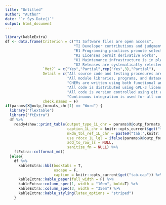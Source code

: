 ```yaml
---
title: "Untitled"
author: "Author"
date: "`r Sys.Date()`"
output: html_document
---
```



```r
library(kableExtra)  
df <- data.frame(Criterion = c("T1 Software files are open access", 
                               "T2 Developer contributions and judgments on appropriate use are easily identified", 
                               "R1 Programming practices promote selective reuse",
                               "R2 Licenses permit derivative works",
                               "U1 Maintenance infrastructure is in place",
                               "U2 Releases are systematically retested and deprecated"),
                 `Met?` = c("Yes","Partial",rep("Yes",3),"Partial"),
                 Detail = c("All source code and testing procedures are available in public GitHub repositories, with each code release persistently available in a Zenodo repository. As the study dataset contains confidential patient records, it was not published. Instead, a synthetic representation of the study dataset is persistently available in a repository in the Harvard Dataverse. Data files to support out of sample application of models are published at the same location.",
                            "All module libraries, programs, and datasets are distributed with citation information. Public GitHub repositories detail author code contributions over project development history. Model catalogues persistently available on the Harvard Dataverse describe the predictive performance of models under multiple usage regimes. Each code library is documented with worked examples of how to apply CHEM modules. However, documentation of individual functions and methods are algorithm generated and need more customisation, including more examples of use. Analysis and reporting programs are self-documenting. Sub-routines for generating reports are documented with README files.",
                            "CHEMs are written using both functional and object-oriented paradigms. Code library documentation websites include hypothetical examples of generalisability (applying study algorithm to estimate mapping models from new data with the same predictor and outcome variables) and transferability (adapting study algorithm to develop mapping models from datasets with different predictor variables and outcomes measured with a different utility instrument)." ,
                            "All code is distributed using GPL-3 licenses. Datasets use an amended version of template terms provided by Harvard Dataverse, allowing reuse of data subject to some ethical restrictions (e.g., use in efforts to reidentify study participants is prohibited).",
                            "All code is version controlled using git and GitHub, with semantic versioning. Each code library has a specified maintainer and guidance for potential code contributors is available on the project website.",
                            "Continuous integration is used for all code libraries, primarily for acceptance testing. Only limited use is made of unit testing. Retired library code is deprecated using tools from the lifecycle R library. Library documentation articles and datasets are also deprecated."),
                 check.names = F)
if(params$X@outp_formats_chr[1] == "Word") {
  library("flextable")
  library("ftExtra")
  df %>%
    ready4show::print_table(output_type_1L_chr = params$X@outp_formats_chr[1],
                            caption_1L_chr = knitr::opts_current$get("tab.cap"),
                            mkdn_tbl_ref_1L_chr = paste0("tab:",knitr::opts_current$get("tab.id")),
                            use_rdocx_1L_lgl = ifelse(params$X@outp_formats_chr[1]=="Word",T,F),
                            add_to_row_ls = NULL,
                            sanitize_fn = NULL) %>%
    ftExtra::colformat_md()
  }else{
    df %>%
      kableExtra::kbl(booktabs = T, 
                      escape = F,
                      caption = knitr::opts_current$get("tab.cap")) %>%
      kableExtra::kable_paper(full_width = F) %>%
      kableExtra::column_spec(1, width = "10em", bold=T) %>%
      kableExtra::column_spec(3, width = "35em") %>%
      kableExtra::kable_styling(latex_options = "striped")
    }
```

